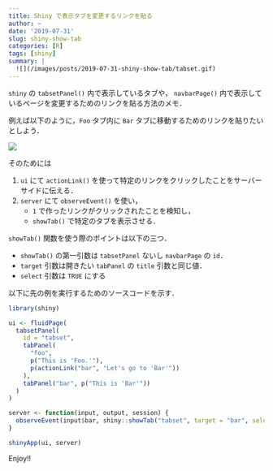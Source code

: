 ```yaml
---
title: Shiny で表示タブを変更するリンクを貼る
author: ~
date: '2019-07-31'
slug: shiny-show-tab
categories: [R]
tags: [shiny]
summary: |
  ![](/images/posts/2019-07-31-shiny-show-tab/tabset.gif)
---
```


`shiny` の `tabsetPanel()` 内で表示しているタブや， `navbarPage()` 内で表示しているページを変更するためのリンクを貼る方法のメモ．

例えば以下のように，`Foo` タブ内に `Bar` タブに移動するためのリンクを貼りたいとしよう．

![](/images/posts/2019-07-31-shiny-show-tab/tabset.gif)

そのためには

1. `ui` にて `actionLink()` を使って特定のリンクをクリックしたことをサーバーサイドに伝える．
1. `server` にて `observeEvent()` を使い，
    - `1` で作ったリンクがクリックされたことを検知し，
    - `showTab()` で特定のタブを表示させる．
    
`showTab()` 関数を使う際のポイントは以下の三つ．

- `showTab()` の第一引数は `tabsetPanel` ないし `navbarPage` の `id`．
- `target` 引数は開きたい `tabPanel` の `title` 引数と同じ値．
- `select` 引数は `TRUE` にする

以下に先の例を実行するためのソースコードを示す．

```r
library(shiny)

ui <- fluidPage(
  tabsetPanel(
    id = "tabset",
    tabPanel(
      "foo", 
      p("This is 'Foo.'"),
      p(actionLink("bar", "Let's go to 'Bar'"))
    ),
    tabPanel("bar", p("This is 'Bar'"))
  )
)

server <- function(input, output, session) {
  observeEvent(input$bar, shiny::showTab("tabset", target = "bar", select = TRUE))
}

shinyApp(ui, server)
```

Enjoy!!
